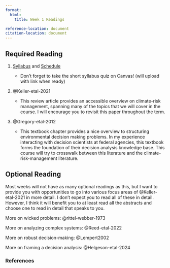 ```yaml
---
format:
  html:
    title: Week 1 Readings

reference-location: document
citation-location: document
---
```


## Required Reading

1. [Syllabus](../syllabus.qmd) and [Schedule](../schedule/schedule.qmd)
    - Don't forget to take the short syllabus quiz on Canvas! (will upload with link when ready)

2. @Keller-etal-2021

    - This review article provides an accessible overview on climate-risk management, spanning many of the topics that we will cover in the course. I will encourage you to revisit this paper throughout the term. 

3. @Gregory-etal-2012

    - This textbook chapter provides a nice overview to structuring environmental decision making problems. In my experience interacting with decision scientists at federal agencies, this textbook forms the foundation of their decision analysis knowledge base. This course will try to crosswalk between this literature and the climate-risk-management literature. 

## Optional Reading

Most weeks will not have as many optional readings as this, but I want to provide you with opportunities to go into various focus areas of @Keller-etal-2021 in more detail. I don't expect you to read all of these in detail. However, I think it will benefit you to at least read all the abstracts and choose one to read in detail that speaks to you. 

More on wicked problems: @rittel-webber-1973

More on analyzing complex systems: @Reed-etal-2022

More on robust decision-making: @Lempert2002

More on framing a decision analysis: @Helgeson-etal-2024

### References
::: {#refs}
:::